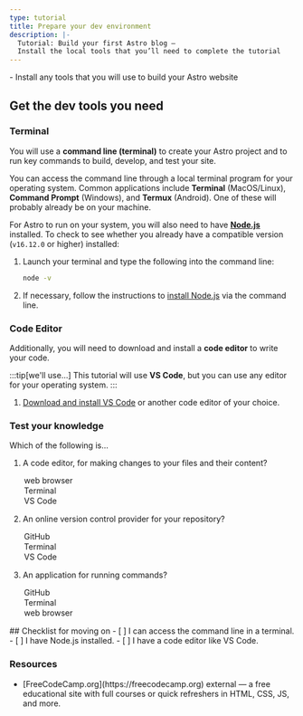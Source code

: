 ```yaml
---
type: tutorial
title: Prepare your dev environment
description: |-
  Tutorial: Build your first Astro blog —
  Install the local tools that you’ll need to complete the tutorial
---
```




<PreCheck>
  - Install any tools that you will use to build your Astro website
</PreCheck>

## Get the dev tools you need

### Terminal

You will use a **command line (terminal)** to create your Astro project and to run key commands to build, develop, and test your site.

You can access the command line through a local terminal program for your operating system. Common applications include **Terminal** (MacOS/Linux), **Command Prompt** (Windows), and **Termux** (Android). One of these will probably already be on your machine. 

For Astro to run on your system, you will also need to have [**Node.js**](https://nodejs.org/en/) installed. To check to see whether you already have a compatible version (`v16.12.0` or higher) installed: 

1. Launch your terminal and type the following into the command line:

    ```sh
    node -v
    ```

2. If necessary, follow the instructions to [install Node.js](https://docs.npmjs.com/downloading-and-installing-node-js-and-npm) via the command line.

### Code Editor

Additionally, you will need to download and install a **code editor** to write your code. 

:::tip[we'll use...]
This tutorial will use **VS Code**, but you can use any editor for your operating system.
:::

1. [Download and install VS Code](https://code.visualstudio.com/#alt-downloads) or another code editor of your choice. 




<Box icon="question-mark">

### Test your knowledge

Which of the following is...
1. A code editor, for making changes to your files and their content?

    <MultipleChoice>
      <Option>
        web browser
      </Option>
      <Option>
        Terminal
      </Option>
      <Option isCorrect>
        VS Code
      </Option>
    </MultipleChoice>

2. An online version control provider for your repository?

    <MultipleChoice>
      <Option isCorrect>
        GitHub
      </Option>
      <Option>
        Terminal
      </Option>
      <Option>
        VS Code
      </Option>
    </MultipleChoice>

3. An application for running commands?
    <MultipleChoice>
      <Option>
        GitHub
      </Option>
      <Option isCorrect>
        Terminal
      </Option>
      <Option>
        web browser
      </Option>
    </MultipleChoice>

</Box>

<Box icon="check-list">
## Checklist for moving on

<Checklist>
- [ ] I can access the command line in a terminal.
- [ ] I have Node.js installed.
- [ ] I have a code editor like VS Code.
</Checklist>
</Box>


### Resources

- <p>[FreeCodeCamp.org](https://freecodecamp.org) <Badge>external</Badge> — a free educational site with full courses or quick refreshers in HTML, CSS, JS, and more.</p>
